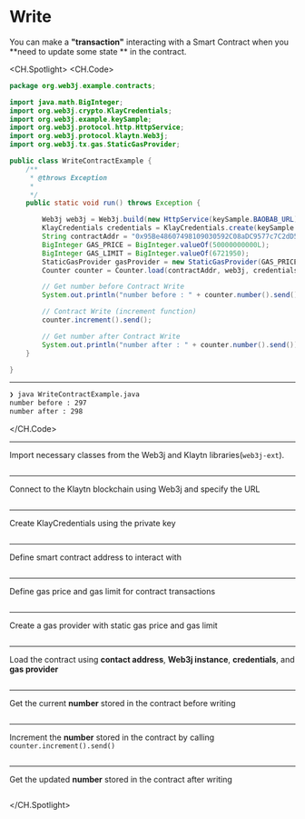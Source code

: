 # Write
You can make a **"transaction"** interacting with a Smart Contract when you **need to update some state ** in the contract.

<CH.Spotlight>
<CH.Code>

```java WriteContractExample.java
package org.web3j.example.contracts;

import java.math.BigInteger;
import org.web3j.crypto.KlayCredentials;
import org.web3j.example.keySample;
import org.web3j.protocol.http.HttpService;
import org.web3j.protocol.klaytn.Web3j;
import org.web3j.tx.gas.StaticGasProvider;

public class WriteContractExample {
    /**
     * @throws Exception 
     * 
     */
    public static void run() throws Exception {

        Web3j web3j = Web3j.build(new HttpService(keySample.BAOBAB_URL));
        KlayCredentials credentials = KlayCredentials.create(keySample.LEGACY_KEY_privkey);
        String contractAddr = "0x95Be48607498109030592C08aDC9577c7C2dD505";
        BigInteger GAS_PRICE = BigInteger.valueOf(50000000000L);
        BigInteger GAS_LIMIT = BigInteger.valueOf(6721950);
        StaticGasProvider gasProvider = new StaticGasProvider(GAS_PRICE, GAS_LIMIT);
        Counter counter = Counter.load(contractAddr, web3j, credentials.convertToCredentials(), gasProvider);

        // Get number before Contract Write
        System.out.println("number before : " + counter.number().send());

        // Contract Write (increment function)
        counter.increment().send();

        // Get number after Contract Write
        System.out.println("number after : " + counter.number().send());
    }

}
```
---
```zsh output
❯ java WriteContractExample.java
number before : 297
number after : 298
```
</CH.Code>


---
Import necessary classes from the Web3j and Klaytn libraries(`web3j-ext`).
```java WriteContractExample.java focus=3:8

```
---
Connect to the Klaytn blockchain using Web3j and specify the URL
```java WriteContractExample.java focus=17

```
---
Create KlayCredentials using the private key
```java WriteContractExample.java focus=18

```
---
Define smart contract address to interact with
```java WriteContractExample.java focus=19

```
---
Define gas price and gas limit for contract transactions
```java WriteContractExample.java focus=20:21

```
---
Create a gas provider with static gas price and gas limit
```java WriteContractExample.java focus=22

```
---
Load the contract using **contact address**, **Web3j instance**, **credentials**, and **gas provider**
```java WriteContractExample.java focus=23

```
---
Get the current **number** stored in the contract before writing
```java WriteContractExample.java focus=25:26

```
---
Increment the **number** stored in the contract by calling `counter.increment().send()`
```java WriteContractExample.java focus=28:29

```
---
Get the updated **number** stored in the contract after writing
```java WriteContractExample.java focus=31:32

```


</CH.Spotlight>

